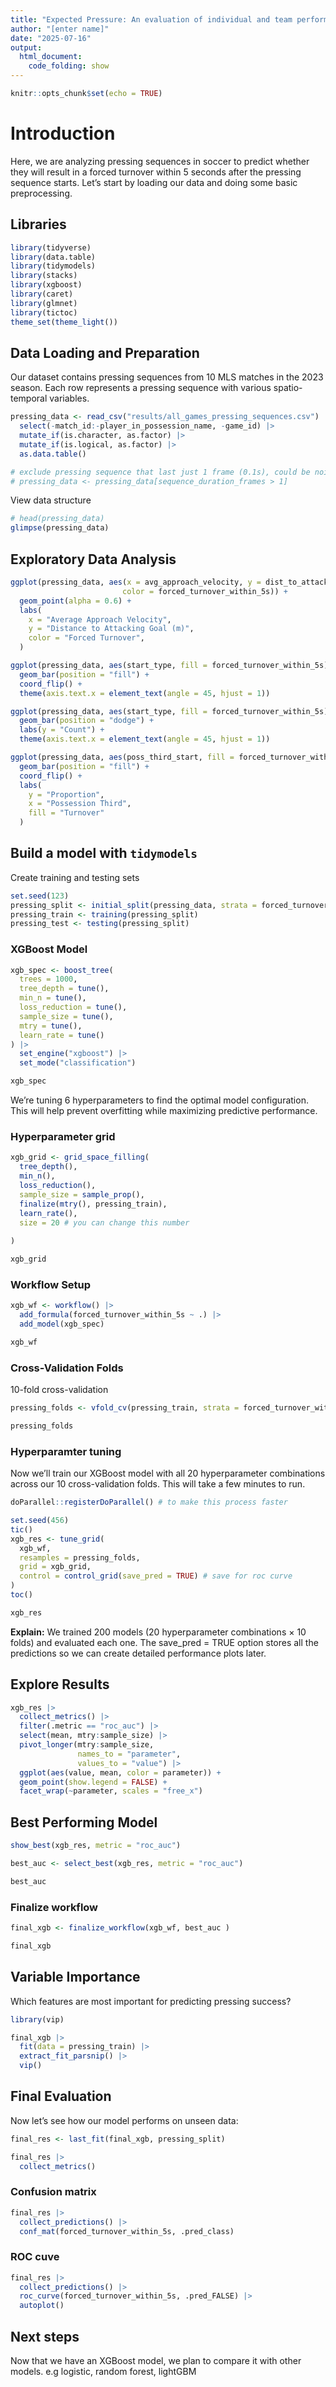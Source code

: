 ```yaml
---
title: "Expected Pressure: An evaluation of individual and team performances in pressing situations"
author: "[enter name]"
date: "2025-07-16"
output:
  html_document:
    code_folding: show
---
```


```r
knitr::opts_chunk$set(echo = TRUE)
```

# Introduction

Here, we are analyzing pressing sequences in soccer to predict whether they will result in a forced turnover within 5 seconds after the pressing sequence starts. Let's start by loading our data and doing some basic preprocessing.


## Libraries
```r
library(tidyverse)
library(data.table)
library(tidymodels)
library(stacks)
library(xgboost)
library(caret)
library(glmnet)
library(tictoc)
theme_set(theme_light())
```


## Data Loading and Preparation
Our dataset contains pressing sequences from 10 MLS matches in the 2023 season. Each row represents a pressing sequence with various spatio-temporal variables.

```r
pressing_data <- read_csv("results/all_games_pressing_sequences.csv") |>
  select(-match_id:-player_in_possession_name, -game_id) |>
  mutate_if(is.character, as.factor) |> 
  mutate_if(is.logical, as.factor) |> 
  as.data.table()

# exclude pressing sequence that last just 1 frame (0.1s), could be noise
# pressing_data <- pressing_data[sequence_duration_frames > 1]
```
View data structure
```r
# head(pressing_data)
glimpse(pressing_data)
```


## Exploratory Data Analysis
```r
ggplot(pressing_data, aes(x = avg_approach_velocity, y = dist_to_attacking_goal, 
                         color = forced_turnover_within_5s)) +
  geom_point(alpha = 0.6) +
  labs(
    x = "Average Approach Velocity",
    y = "Distance to Attacking Goal (m)",
    color = "Forced Turnover",
  )
```

```r
ggplot(pressing_data, aes(start_type, fill = forced_turnover_within_5s)) +
  geom_bar(position = "fill") +
  coord_flip() +
  theme(axis.text.x = element_text(angle = 45, hjust = 1))
```

```r
ggplot(pressing_data, aes(start_type, fill = forced_turnover_within_5s)) +
  geom_bar(position = "dodge") +
  labs(y = "Count") +
  theme(axis.text.x = element_text(angle = 45, hjust = 1))
```

```r
ggplot(pressing_data, aes(poss_third_start, fill = forced_turnover_within_5s)) +
  geom_bar(position = "fill") +
  coord_flip() +
  labs(
    y = "Proportion", 
    x = "Possession Third", 
    fill = "Turnover"
  )
```


## Build a model with `tidymodels`
Create training and testing sets

```r
set.seed(123)
pressing_split <- initial_split(pressing_data, strata = forced_turnover_within_5s)
pressing_train <- training(pressing_split)
pressing_test <- testing(pressing_split)
```

### XGBoost Model
```r
xgb_spec <- boost_tree(
  trees = 1000,
  tree_depth = tune(), 
  min_n = tune(), 
  loss_reduction = tune(),
  sample_size = tune(), 
  mtry = tune(), 
  learn_rate = tune()
) |> 
  set_engine("xgboost") |> 
  set_mode("classification")

xgb_spec
```
We're tuning 6 hyperparameters to find the optimal model configuration. This will help prevent overfitting while maximizing predictive performance.

### Hyperparameter grid
```r
xgb_grid <- grid_space_filling(
  tree_depth(),
  min_n(),
  loss_reduction(),
  sample_size = sample_prop(),
  finalize(mtry(), pressing_train),
  learn_rate(),
  size = 20 # you can change this number
  
)

xgb_grid
```

### Workflow Setup
```r
xgb_wf <- workflow() |> 
  add_formula(forced_turnover_within_5s ~ .) |> 
  add_model(xgb_spec)

xgb_wf
```

### Cross-Validation Folds
10-fold cross-validation
```r
pressing_folds <- vfold_cv(pressing_train, strata = forced_turnover_within_5s)

pressing_folds
```


###  Hyperparamter tuning
Now we'll train our XGBoost model with all 20 hyperparameter combinations across our 10 cross-validation folds. This will take a few minutes to run.

```r
doParallel::registerDoParallel() # to make this process faster

set.seed(456)
tic()
xgb_res <- tune_grid(
  xgb_wf,
  resamples = pressing_folds,
  grid = xgb_grid,
  control = control_grid(save_pred = TRUE) # save for roc curve
)
toc()

xgb_res

```

**Explain:** We trained 200 models (20 hyperparameter combinations × 10 folds) and evaluated each one. The save_pred = TRUE option stores all the predictions so we can create detailed performance plots later.

## Explore Results
```r
xgb_res |> 
  collect_metrics() |> 
  filter(.metric == "roc_auc") |> 
  select(mean, mtry:sample_size) |> 
  pivot_longer(mtry:sample_size, 
               names_to = "parameter",
               values_to = "value") |> 
  ggplot(aes(value, mean, color = parameter)) +
  geom_point(show.legend = FALSE) +
  facet_wrap(~parameter, scales = "free_x")
```


## Best Performing Model
```r
show_best(xgb_res, metric = "roc_auc")
```
```r
best_auc <- select_best(xgb_res, metric = "roc_auc")

best_auc
```

### Finalize workflow
```r
final_xgb <- finalize_workflow(xgb_wf, best_auc )

final_xgb
```

## Variable Importance
Which features are most important for predicting pressing success?
```r
library(vip)

final_xgb |> 
  fit(data = pressing_train) |> 
  extract_fit_parsnip() |> 
  vip()
```

## Final Evaluation
Now let's see how our model performs on unseen data:
```r
final_res <- last_fit(final_xgb, pressing_split)

final_res |> 
  collect_metrics() 
```

### Confusion matrix
```r
final_res |> 
  collect_predictions() |> 
  conf_mat(forced_turnover_within_5s, .pred_class)
```

### ROC cuve
```r
final_res |> 
  collect_predictions() |> 
  roc_curve(forced_turnover_within_5s, .pred_FALSE) |> 
  autoplot()
```


## Next steps
Now that we have an XGBoost model, we plan to compare it with other models.
e.g logistic, random forest, lightGBM
